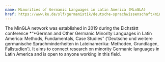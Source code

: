 ```yaml
---
name: Minorities of Germanic Languages in Latin America (MinGLA)
href: https://www.ku.de/slf/germanistik/deutsche-sprachwissenschaft/mingla
---
```

The MinGLA network was established in 2019 during the Eichstätt conference *“*German and Other Germanic Minority Languages in Latin America: Methods, Fundamentals, Case Studies” ('Deutsche und weitere germanische Sprachminderheiten in Lateinamerika: Methoden, Grundlagen, Fallstudien'). It aims to connect research on minority Germanic languages in Latin America and is open to anyone working in this field.

